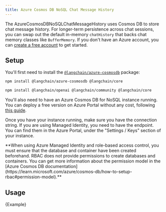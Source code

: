 ```yaml
---
title: Azure Cosmos DB NoSQL Chat Message History
---
```


The AzureCosmosDBNoSQLChatMessageHistory uses Cosmos DB to store chat message history. For longer-term persistence across chat sessions, you can swap out the default in-memory `chatHistory` that backs chat memory classes like `BufferMemory`.
If you don't have an Azure account, you can [create a free account](https://azure.microsoft.com/free/) to get started.

## Setup

You'll first need to install the [`@langchain/azure-cosmosdb`](https://www.npmjs.com/package/@langchain/azure-cosmosdb) package:

```bash npm2yarn
npm install @langchain/azure-cosmosdb @langchain/core
```

<IntegrationInstallTooltip></IntegrationInstallTooltip>

```bash npm2yarn
npm install @langchain/openai @langchain/community @langchain/core
```

You'll also need to have an Azure Cosmos DB for NoSQL instance running. You can deploy a free version on Azure Portal without any cost, following [this guide](https://learn.microsoft.com/azure/cosmos-db/nosql/quickstart-portal).

Once you have your instance running, make sure you have the connection string. If you are using Managed Identity, you need to have the endpoint. You can find them in the Azure Portal, under the "Settings / Keys" section of your instance.

<Info>
**When using Azure Managed Identity and role-based access control, you must ensure that the database and container have been created beforehand. RBAC does not provide permissions to create databases and containers. You can get more information about the permission model in the [Azure Cosmos DB documentation](https://learn.microsoft.com/azure/cosmos-db/how-to-setup-rbac#permission-model).**


</Info>

## Usage


<CodeBlock language="typescript">{Example}</CodeBlock>
